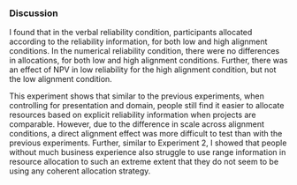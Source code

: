 ### Discussion

I found that in the verbal reliability condition, participants allocated
according to the reliability information, for both low and high alignment
conditions. In the numerical reliability condition, there were no differences in
allocations, for both low and high alignment conditions. Further, there was an
effect of NPV in low reliability for the high alignment condition, but not the
low alignment condition.

This experiment shows that similar to the previous experiments, when controlling
for presentation and domain, people still find it easier to allocate resources
based on explicit reliability information when projects are comparable. However,
due to the difference in scale across alignment conditions, a direct alignment
effect was more difficult to test than with the previous experiments. Further,
similar to Experiment 2, I showed that people without much business experience
also struggle to use range information in resource allocation to such an extreme
extent that they do not seem to be using any coherent allocation strategy.

